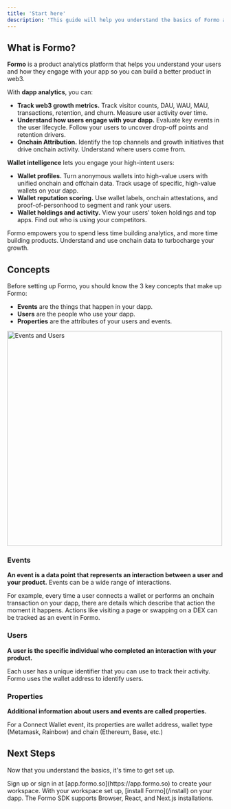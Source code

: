 ```yaml
---
title: 'Start here'
description: 'This guide will help you understand the basics of Formo and how to get started. '
---
```


## What is Formo?

**Formo** is a product analytics platform that helps you understand your users and how they engage with your app so you can build a better product in web3. 

With **dapp analytics**, you can: 

- **Track web3 growth metrics.** Track visitor counts, DAU, WAU, MAU, transactions, retention, and churn. Measure user activity over time.
- **Understand how users engage with your dapp.** Evaluate key events in the user lifecycle. Follow your users to uncover drop-off points and retention drivers.
- **Onchain Attribution.** Identify the top channels and growth initiatives that drive onchain activity. Understand where users come from. 

**Wallet intelligence** lets you engage your high-intent users:

-   **Wallet profiles.** Turn anonymous wallets into high-value users with unified onchain and offchain data. Track usage of specific, high-value wallets on your dapp. 
-   **Wallet reputation scoring.** Use wallet labels, onchain attestations, and proof-of-personhood to segment and rank your users.
-   **Wallet holdings and activity.** View your users' token holdings and top apps. Find out who is using your competitors.



Formo empowers you to spend less time building analytics, and more time building products. Understand and use onchain data to turbocharge your growth. 

## Concepts

Before setting up Formo, you should know the 3 key concepts that make up Formo:

- **Events** are the things that happen in your dapp.
- **Users** are the people who use your dapp.
- **Properties** are the attributes of your users and events.

<Frame>
	<img width="500" src="/images/event.avif" alt="Events and Users" />
</Frame>

### Events

**An event is a data point that represents an interaction between a user and your product.** Events can be a wide range of interactions. 

For example, every time a user connects a wallet or performs an onchain transaction on your dapp, there are details which describe that action the moment it happens. 
Actions like visiting a page or swapping on a DEX can be tracked as an event in Formo.

### Users

**A user is the specific individual who completed an interaction with your product.**

Each user has a unique identifier that you can use to track their activity. Formo uses the wallet address to identify users.

### Properties

**Additional information about users and events are called properties.**

For a Connect Wallet event, its properties are wallet address, wallet type (Metamask, Rainbow) and chain (Ethereum, Base, etc.)

## Next Steps

Now that you understand the basics, it's time to get set up.

<AccordionGroup>
  <Accordion icon="rocket" title="Create a workspace">
    Sign up or sign in at [app.formo.so](https://app.formo.so) to create your workspace.
  </Accordion>
  <Accordion icon="gear" title="Install Formo">
    With your workspace set up, [install Formo](/install) on your dapp. The Formo SDK supports Browser, React, and Next.js installations.
  </Accordion>
</AccordionGroup>
